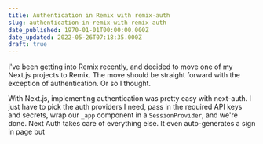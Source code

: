 ```yaml
---
title: Authentication in Remix with remix-auth
slug: authentication-in-remix-with-remix-auth
date_published: 1970-01-01T00:00:00.000Z
date_updated: 2022-05-26T07:18:35.000Z
draft: true
---
```


I've been getting into Remix recently, and decided to move one of my Next.js projects to Remix. The move should be straight forward with the exception of authentication. Or so I thought. 

With Next.js, implementing authentication was pretty easy with next-auth. I just have to pick the auth providers I need, pass in the required API keys and secrets, wrap our `_app` component in a `SessionProvider`, and we're done. Next Auth takes care of everything else. It even auto-generates a sign in page but 
